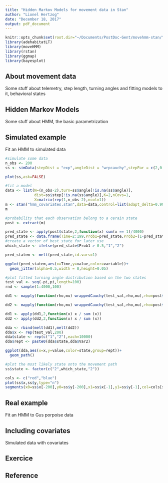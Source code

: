 ```yaml
---
title: "Hidden Markov Models for movement data in Stan"
author: "Lionel Hertzog"
date: "December 18, 2017"
output: pdf_document
---
```


```r
knitr::opts_chunk$set(root.dir="~/Documents/PostDoc-Gent/movehmm-stan/")
library(adehabitatLT)
library(moveHMM)
library(rstan)
library(ggmap)
library(bayesplot)
```

## About movement data

Some stuff about telemetry, step length, turning angles and fitting models to it, behavioral states



## Hidden Markov Models

Some stuff about HMM, the basic parametrization

## Simulated example

Fit an HMM to simulated data

```r
#simulate some data
n_obs <- 200
ss <- simData(stepDist = "exp",angleDist = "wrpcauchy",stepPar = c(2,0.1),anglePar = c(0,1,0.15,0.75),obsPerAnimal = n_obs)

plot(ss,ask=FALSE)
```


```r
#fit a model
data <- list(N=(n_obs-2),turn=ss$angle[!is.na(ss$angle)],
             dist=ss$step[!is.na(ss$angle)],K=2,nCovs=1,
             X=matrix(rep(1,n_obs-2),ncol=1))
m <- stan("hmm_covariates.stan",data=data,control=list(adapt_delta=0.99))
m
```

```r
#probability that each observation belong to a cerain state
post <- extract(m)

pred_state <- apply(post$state,2,function(x) sum(x == 1)/4000)
pred_state <- data.frame(Time=2:199,Prob1=pred_state,Prob2=(1-pred_state))
#create a vector of best state for later use
which_state <- ifelse(pred_state$Prob1 > 0.5,"1","2")

pred_statem <- melt(pred_state,id.vars=1)

ggplot(pred_statem,aes(x=Time,y=value,color=variable))+
  geom_jitter(alpha=0.5,width = 0,height=0.05)
```

```r
#plot fitted turning angle distribution based on the two states
test_val <- seq(-pi,pi,length=100)
rnd <- sample(1:4000,100)

dd1 <- mapply(function(rho,mu) wrappedCauchy(test_val,rho,mu),rho=post$rho[rnd,1],mu=post$mu[rnd,1])

dd2 <- mapply(function(rho,mu) wrappedCauchy(test_val,rho,mu),rho=post$rho[rnd,2],mu=post$mu[rnd,2])

dd1 <- apply(dd1,2,function(x) x / sum (x))
dd2 <- apply(dd2,2,function(x) x / sum (x))

dda <- rbind(melt(dd1),melt(dd2))
dda$x <- rep(test_val,200)
dda$state <- rep(c("1","2"),each=10000)
dda$rept <- paste0(dda$state,dda$Var2) 

ggplot(dda,aes(x=x,y=value,color=state,group=rept))+
  geom_path()
```

```r
#plot the most likely state onto the movement path
ss$state <- factor(c("2",which_state,"2"))

cols <- c("red","blue")
plot(ss$x,ss$y,type="n")
segments(x0=ss$x[-200],y0=ss$y[-200],x1=ss$x[-1],y1=ss$y[-1],col=cols[ss$state[-200]])
```

## Real example

Fit an HMM to Gus porpoise data

## Including covariates

Simulated data with covariates

## Exercice

## Reference

